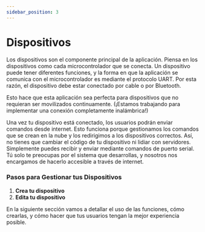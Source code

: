 ```yaml
---
sidebar_position: 3
---
```


# Dispositivos

Los dispositivos son el componente principal de la aplicación. Piensa en los dispositivos como cada microcontrolador que se conecta. Un dispositivo puede tener diferentes funciones, y la forma en que la aplicación se comunica con el microcontrolador es mediante el protocolo UART. Por esta razón, el dispositivo debe estar conectado por cable o por Bluetooth.

Esto hace que esta aplicación sea perfecta para dispositivos que no requieran ser movilizados continuamente. (¡Estamos trabajando para implementar una conexión completamente inalámbrica!)

Una vez tu dispositivo está conectado, los usuarios podrán enviar comandos desde internet. Esto funciona porque gestionamos los comandos que se crean en la nube y los redirigimos a los dispositivos correctos. Así, no tienes que cambiar el código de tu dispositivo ni lidiar con servidores. Simplemente puedes recibir y enviar mediante comandos de puerto serial. Tú solo te preocupas por el sistema que desarrollas, y nosotros nos encargamos de hacerlo accesible a través de internet.

### Pasos para Gestionar tus Dispositivos

1. **Crea tu dispositivo**
2. **Edita tu dispositivo**

En la siguiente sección vamos a detallar el uso de las funciones, cómo crearlas, y cómo hacer que tus usuarios tengan la mejor experiencia posible.
